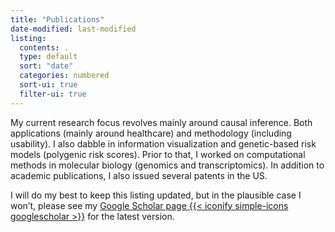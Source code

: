 ```yaml
---
title: "Publications"
date-modified: last-modified
listing: 
  contents: .
  type: default
  sort: "date"
  categories: numbered
  sort-ui: true
  filter-ui: true
---
```


My current research focus revolves mainly around causal inference.
Both applications (mainly around healthcare) and methodology (including usability).
I also dabble in information visualization and genetic-based risk models (polygenic risk scores).
Prior to that, I worked on computational methods in molecular biology (genomics and transcriptomics).
In addition to academic publications, I also issued several patents in the US.

I will do my best to keep this listing updated,
but in the plausible case I won't,
please see my [Google Scholar page {{< iconify simple-icons googlescholar >}}](https://scholar.google.com/citations?user=KAzt_pYAAAAJ&hl=en)
for the latest version.


